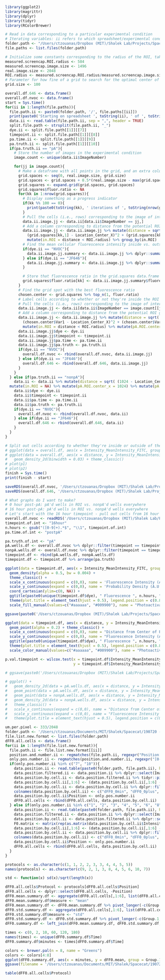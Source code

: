 
```r
library(ggplot2)
library(magrittr)
library(dplyr)
library(tidyr)
library(RColorBrewer)
```

```r

# Read in data corresponding to a particular experimental condition
# Iterating variables: ii refers to which spreadsheet/experimental condition we're analyzing, jj refers to the image within the experimental condition, and kk refers to the hypothetical center of the pA'd region that we're testing
folder.path <- "/Users/ctzouanas/Dropbox (MIT)/Shalek Lab/Projects/SpaceCat/Experiments/200909_Extended_Timecourse_Day1and2/Segmented_Spreadsheets"
file.paths <- list.files(folder.path)

# Initialize some constants corresponding to the radius of the ROI, taken from the screencap of the photoactivation ROI. ROI was always a circle with the same radius
measured.screencap.ROI.radius <- 584
measured.screencap.image.size <- 1496
real.image.size <- 2048
ROI.radius <- measured.screencap.ROI.radius/measured.screencap.image.size/2*real.image.size
# Parameter for how fine of a grid to search for the optimal center of the photoactivation ROI. 
grid.size <- 100

overall.df.646 <- data.frame()
overall.df.nvoc <- data.frame()
start = Sys.time()
for(ii in 1:length(file.paths)){
  file.path.ii <- paste0(folder.path, '/', file.paths[[ii]])
  print(paste0('Starting on spreadsheet ', toString(ii), ' of ', toString(length(file.paths))))
  data.ii <- read.table(file.path.ii, sep = ",", header = TRUE)
  split.file.path <- strsplit(file.path.ii, "_")
  dye.ii <- split.file.path[[1]][[7]]
  timepoint.ii <- split.file.path[[1]][[8]]
  pa.time.ii <- split.file.path[[1]][[9]]
  pa.truth.ii <- split.file.path[[1]][[10]]
  if(pa.truth.ii == "pA"){
    # Store the number of images in the experimental condition
    image.count <- unique(data.ii$ImageNumber)

    for(jj in image.count){
      # Make a dataframe with all points in the grid, and an extra column for storing the ratio of cells' fluorescence values inside vs. outside of the ROI
      grid.spaces <- seq(0, real.image.size, grid.size)
      grid.spaces <- grid.spaces + 0.5*(real.image.size - max(grid.spaces))
      grid.squares <- expand.grid(grid.spaces, grid.spaces)
      grid.squares$fluor.ratio <- NA
      for(kk in 1:nrow(grid.squares)){
        # Display something as a progress indicator
        if(kk %% 100 == 0){
          print(paste0(toString(kk), ' iterations of ', toString(nrow(grid.squares)), ' complete in image ', toString(jj), ' of ', length(image.count), '!'))
        }
        # Pull the cells (i.e., rows) corresponding to the image of interest
        data.ii.image.jj <- data.ii[data.ii$ImageNumber == jj,]
        # Add a column corresponding to distance from the potential ROI grid spot, a column as a logical for whether the cell is inside the ROI radius, and group according to that logical
        data.ii.image.jj <- data.ii.image.jj %>% mutate(distance = sqrt( 
          (grid.squares[kk,1] - Location_Center_X)^2 + (grid.squares[kk,2] - Location_Center_Y)^2 )) %>% 
          mutate(in.ROI = distance < ROI.radius) %>% group_by(in.ROI)
        # Find the mean cellular fluorescence intensity inside vs. outside of the ROI
        if(dye.ii == "NVOC"){
          data.ii.image.jj.summary <- data.ii.image.jj %>% dplyr::summarise(fluorescence = mean(Intensity_MeanIntensity_FITC, na.rm = TRUE), .groups = "keep")
        } else if(dye.ii == "JF646"){
          data.ii.image.jj.summary <- data.ii.image.jj %>% dplyr::summarise(fluorescence = mean(Intensity_MeanIntensity_CY5, na.rm = TRUE), .groups = "keep")
        }

        # Store that fluorescence ratio in the grid.squares data.frame
        grid.squares$fluor.ratio[kk] <- data.ii.image.jj.summary$fluorescence[2] / data.ii.image.jj.summary$fluorescence[1]
      }
      # Find the grid spot with the best fluorescence ratio
      chosen.center <- grid.squares %>% top_n(1, fluor.ratio)
      # Label cells according to whether or not they're inside the ROI using the chosen center
      # Pull the cells (i.e., rows) corresponding to the image of interest
      data.ii.image.jj <- data.ii[data.ii$ImageNumber == image.count[[jj]],]
      # Add a column corresponding to distance from the potential ROI grid spot, a column as a logical for whether the cell is inside the ROI radius, and group according to that logical
      data.ii.image.jj <- data.ii.image.jj %>% mutate(distance = sqrt( 
        (chosen.center$Var1 - Location_Center_X)^2 + (chosen.center$Var2 - Location_Center_Y)^2 )) %>% 
        mutate(in.ROI = distance < ROI.radius) %>% mutate(pA.ROI.center_x = chosen.center$Var1) %>% mutate(pA.ROI.center_y = chosen.center$Var2)
      data.ii.image.jj$dye <- dye.ii
      data.ii.image.jj$timepoint <- timepoint.ii
      data.ii.image.jj$pa.time <- pa.time.ii
      data.ii.image.jj$pa.truth <- pa.truth.ii
      if(dye.ii == "NVOC"){
        overall.df.nvoc <- rbind(overall.df.nvoc, data.ii.image.jj)
      } else if(dye.ii == "JF646"){
        overall.df.646 <- rbind(overall.df.646, data.ii.image.jj)
      }
    }
  } else if(pa.truth.ii == "nonpA"){
    data.ii <- data.ii %>% mutate(distance = sqrt( (1024 - Location_Center_X)^2 + (1024 - Location_Center_Y)^2 )) %>% 
  mutate(in.ROI = NA) %>% mutate(pA.ROI.center_x = 1024) %>% mutate(pA.ROI.center_y = 1024)
    data.ii$dye <- dye.ii
    data.ii$timepoint <- timepoint.ii
    data.ii$pa.time <- pa.time.ii
    data.ii$pa.truth <- pa.truth.ii
    if(dye.ii == "NVOC"){
      overall.df.nvoc <- rbind(overall.df.nvoc, data.ii)
    } else if(dye.ii == "JF646"){
      overall.df.646 <- rbind(overall.df.646, data.ii)
    }
  }
}

# Split out cells according to whether they're inside or outside of the ROI
# ggplot(data = overall.df, aes(x = Intensity_MeanIntensity_FITC, group = in.ROI, fill = in.ROI)) + geom_density(adjust = 1.5, alpha = 0.4) + theme_classic()
# ggplot(data = overall.df, aes(x = distance, y = Intensity_MeanIntensity_FITC, group = in.ROI, color = in.ROI)) + 
#   geom_density_2d(binwidth = 0.03) + theme_classic()
# plot(p1)
# plot(p2)
finish = Sys.time()
print(finish - start)

saveRDS(overall.df.nvoc, '/Users/ctzouanas/Dropbox (MIT)/Shalek Lab/Projects/SpaceCat/Experiments/200909_Extended_Timecourse_Day1and2/Segmented_Spreadsheets/NVOC_Segmented_Cells.rds')
saveRDS(overall.df.646, '/Users/ctzouanas/Dropbox (MIT)/Shalek Lab/Projects/SpaceCat/Experiments/200909_Extended_Timecourse_Day1and2/Segmented_Spreadsheets/JF646_Segmented_Cells.rds')
```

```r
# What graphs do I want to make?
# 0 hour post-pA: pA'd wells in ROI vs. nonpA'd wells everywhere
# 16 hour post-pA: pA'd wells in ROI vs. nonpA'd wells everywhere
# Let's start with the 16 hour timepoint - pull out cells from 16 hour timepoint pA'd wells in the ROI
overall.df.nvoc <- readRDS('/Users/ctzouanas/Dropbox (MIT)/Shalek Lab/Projects/SpaceCat/Experiments/200909_Extended_Timecourse_Day1and2/NVOC_Segmented_Cells.rds')
timepoint.of.int <- "16hour"
n.hours <- gsub("([0-9]+).*$", "\\1", timepoint.of.int)
pa.time.of.int <- "postpA"

pa.truth.of.int <- "pA"
pA.wells.df <- overall.df.nvoc %>% dplyr::filter(timepoint == timepoint.of.int & pa.time == pa.time.of.int & pa.truth == "pA" & in.ROI == TRUE)
nonpA.wells.df <- overall.df.nvoc %>% dplyr::filter(timepoint == timepoint.of.int & pa.time == pa.time.of.int & pa.truth == "nonpA")
timepoint.df <- rbind(pA.wells.df, nonpA.wells.df)
timepoint.df <- timepoint.df %>% arrange(pa.truth)

ggplot(data = timepoint.df, aes(x = Intensity_MeanIntensity_FITC, group = pa.truth, fill = pa.truth)) + 
  geom_density(alpha = 0.5, bw = 0.004) + 
  theme_classic() + 
  scale_x_continuous(expand = c(0,0), name = 'Fluorescence Intensity (A.U.)') + 
  scale_y_continuous(expand = c(0,0), name = 'Probability Density (A.U.)') + 
  coord_cartesian(ylim=c(0, NA)) + 
  ggtitle(paste0(unique(timepoint.df$dye), " Fluorescence ", n.hours, " Hours After Photoactivation")) + 
  theme(plot.title = element_text(hjust = 0.5), legend.position = c(0.85, 0.5)) + 
  scale_fill_manual(values=c("#aaaaaa", "#009900"), name = "Photoactivated Status", labels = c("Nonphotoactivated\nAdjacent Well", "Photoactivated"))

ggsave(paste0('/Users/ctzouanas/Dropbox (MIT)/Shalek Lab/Projects/SpaceCat/Experiments/200909_Extended_Timecourse_Day1and2/Figures/', unique(timepoint.df$dye), '_', timepoint.of.int, '_', pa.time.of.int, '_200909_extended_timecourse_distribution.pdf'), width = 7, height = 4)

ggplot(data = timepoint.df, aes(x = distance, y = Intensity_MeanIntensity_FITC, group = pa.truth, color = pa.truth)) +
  geom_point(alpha = 0.2) + theme_classic() +
  scale_x_continuous(expand = c(0,0), name = "Distance from Center of Photoactivated Region (pixels)") +
  scale_y_continuous(expand = c(0,0), name = "Fluorescence Intensity (A.U.)") +
  ggtitle(paste0(unique(timepoint.df$dye), " Fluorescence ", n.hours, " Hours After Photoactivation")) + 
  theme(plot.title = element_text(hjust = 0.5), legend.position = c(0.85, 0.5)) +
  scale_color_manual(values=c("#aaaaaa", "#009900"), name = "Photoactivated Status", labels = c("Nonphotoactivated\nAdjacent Well", "Photoactivated"))

p.val.timepoint <- wilcox.test(x = timepoint.df$Intensity_MeanIntensity_FITC[timepoint.df$pa.truth == "pA"],
                               y = timepoint.df$Intensity_MeanIntensity_FITC[timepoint.df$pa.truth == "nonpA"])

# ggsave(paste0('/Users/ctzouanas/Dropbox (MIT)/Shalek Lab/Projects/SpaceCat/Experiments/200909_Extended_Timecourse_Day1and2/Figures/', unique(timepoint.df$dye), '_', timepoint.of.int, '_', pa.time.of.int, '_200909_extended_timecourse_intensity_vs_distance.pdf'), width = 7, height = 4)

# ggplot() +
#   geom_density_2d(data = pA.wells.df, aes(x = distance, y = Intensity_MeanIntensity_FITC), h = c(150,0.06), color = "#009900") + 
#   geom_point(data = pA.wells.df, aes(x = distance, y = Intensity_MeanIntensity_FITC), color = "#009900") + 
#   geom_point(data = nonpA.wells.df, aes(x = distance, y = Intensity_MeanIntensity_FITC), color = "#aaaaaa") + 
#   geom_density_2d(data = nonpA.wells.df, aes(x = distance, y = Intensity_MeanIntensity_FITC), h = c(150,0.08), color = "#aaaaaa") + 
#   theme_classic() +
#   scale_x_continuous(expand = c(0,0), name = "Distance from Center of Photoactivated Region (pixels)", limits = c(0, NA)) +
#   scale_y_continuous(expand = c(0,0), name = "Fluorescence Intensity (A.U.)", limits = c(0, NA)) +
#   theme(plot.title = element_text(hjust = 0.5), legend.position = c(0.85, 0.5))

```

```r
um.per.pixel <- 333/2048
folder.path <- '/Users/ctzouanas/Documents/MIT/Shalek/Spacecat/190720 - Full Timecourse Segmentation/'
file.list.new.format <- list.files(folder.path)
dFF0.all.cells <- data.frame()
for(ii in 1:length(file.list.new.format)){
  file.path.ii <- file.list.new.format[[ii]]
  position.and.number.ii <- regmatches(file.path.ii, regexpr("Position[0-9]{1,}", file.path.ii))
  only.pos.number.ii <- regmatches(position.and.number.ii, regexpr("[0-9]{1,}", position.and.number.ii))
  if(only.pos.number.ii %in% c("7", "10")){
    data.position.ii <- read.table(paste0(folder.path, file.path.ii), header = TRUE, sep = "\t")
    data.position.filtered.ii <- data.position.ii %>% dplyr::select(ImageNumber, ObjectNumber, Intensity_MeanIntensity_FITC, Location_Center_X, Location_Center_Y) %>% dplyr::mutate(distance = sqrt((1024-Location_Center_X)^2 + (1024-Location_Center_Y)^2)) %>% dplyr::select(-Location_Center_X, -Location_Center_Y)
    data.position.by.cell.ii <- data.position.filtered.ii %>% tidyr::pivot_wider(names_from = c(ImageNumber), values_from = c(Intensity_MeanIntensity_FITC, distance)) %>% dplyr::select(-num_range("distance_", 2:6), -ObjectNumber)
    data.position.by.cell.ii[,1:6] <- (data.position.by.cell.ii[,1:6] - rep(as.numeric(data.position.by.cell.ii$Intensity_MeanIntensity_FITC_1),6)) / rep(as.numeric(data.position.by.cell.ii$Intensity_MeanIntensity_FITC_1),6)
    data.position.by.cell.ii <- data.position.by.cell.ii %>% dplyr::filter(distance_1 < 192)
    colnames(data.position.by.cell.ii) <- c("dFF0_0min", "dFF0_0plus", "dFF0_10", "dFF0_60", "dFF0_120", "dFF0_180", "Distance.pixel")
    data.position.by.cell.ii$Position <- only.pos.number.ii
    dFF0.all.cells <- rbind(dFF0.all.cells, data.position.by.cell.ii)
  } else if(only.pos.number.ii %in% c("1", "2", "3", "4", "5", "6", "8", "9")){
    data.position.ii <- read.table(paste0(folder.path, file.path.ii), header = TRUE, sep = ",")
    data.position.filtered.ii <- data.position.ii %>% dplyr::select(ImageNumber, ObjectNumber, Intensity_MeanIntensity_FITC0minus, Intensity_MeanIntensity_FITC0plus, Intensity_MeanIntensity_FITC10, Intensity_MeanIntensity_FITC60, Intensity_MeanIntensity_FITC120, Intensity_MeanIntensity_FITC180, Location_Center_X, Location_Center_Y) %>% dplyr::mutate(distance = sqrt((1024-Location_Center_X)^2 + (1024-Location_Center_Y)^2)) %>% dplyr::select(-Location_Center_X, -Location_Center_Y)
    data.position.by.cell.ii <- data.position.filtered.ii %>% dplyr::select(-c(ImageNumber, ObjectNumber))
    F0.matrix <- matrix(rep(as.matrix(data.position.by.cell.ii$Intensity_MeanIntensity_FITC0minus), 6) , ncol = 6)
    data.position.by.cell.ii[,1:6] <- (data.position.by.cell.ii[,1:6] - F0.matrix) / F0.matrix
    data.position.by.cell.ii <- data.position.by.cell.ii %>% dplyr::filter(distance < 192)
    colnames(data.position.by.cell.ii) <- c("dFF0_0min", "dFF0_0plus", "dFF0_10", "dFF0_60", "dFF0_120", "dFF0_180", "Distance.pixel")
    data.position.by.cell.ii$Position <- only.pos.number.ii
    dFF0.all.cells <- rbind(dFF0.all.cells, data.position.by.cell.ii)
  }
}

protocols <- as.character(c(1, 1, 2, 2, 3, 3, 4, 4, 5, 5))
names(protocols) <- as.character(c(9, 2, 1, 3, 8, 4, 5, 6, 10, 7))

std <- function(x) sd(x)/sqrt(length(x))

dFF0.all.cells$Protocol <- protocols[dFF0.all.cells$Position]
dFF0.all.cells <- dplyr::select(dFF0.all.cells, -Position)
dFF0.mean.summary.df <- aggregate(dFF0.all.cells[,1:6], list(dFF0.all.cells$Protocol), mean)
dFF0.mean.summary.df$measure <- "mean"
dFF0.mean.summary.df <- dFF0.mean.summary.df %>% pivot_longer(-c(Group.1, measure), names_to = "Time", values_to = "dFF0.mean") %>% dplyr::select(-measure)
dFF0.std.summary.df <- aggregate(dFF0.all.cells[,1:6], list(dFF0.all.cells$Protocol), std)
dFF0.std.summary.df$measure <- "std"
dFF0.std.summary.df <- dFF0.std.summary.df %>% pivot_longer(-c(Group.1, measure), names_to = "Time", values_to = "dFF0.std") %>% dplyr::select(-measure)
dFF0.summary.df <- left_join(dFF0.mean.summary.df, dFF0.std.summary.df, by = c("Group.1", "Time"))

times <- c(0, 2, 10, 60, 120, 180)
names(times) <- unique(dFF0.summary.df$Time)
dFF0.summary.df$minutes <- times[dFF0.summary.df$Time]

colors <- brewer.pal(n = 8, name = "Greens")
colors <- colors[4:8]
ggplot(dFF0.summary.df, aes(x = minutes, y = dFF0.mean, group = Group.1, colour = Group.1)) + geom_errorbar(aes(ymin = dFF0.mean - dFF0.std, ymax = dFF0.mean + dFF0.std)) + geom_line() + geom_point() + theme_classic() + scale_x_continuous(name = "Time (min.)", breaks = c(0, 10, 60, 120, 180), expand = c(0,0), limits = c(0, 181)) + scale_y_continuous(name = expression("\u0394F/F"[0]), breaks = c(0, 2.5, 5), expand = c(0,0)) + scale_colour_discrete(name = "Total Photoactivation\nTime at 40X Mag. (sec.)", labels = c(0.5, 1.25, 2.5, 4, 5), type = colors) + theme(text = element_text(size=16), legend.title = element_text(size = 14))
ggsave(filename = '/Users/ctzouanas/Documents/MIT/Shalek/Spacecat/190720 - Full Timecourse Segmentation/180723_Timecourse_by_Cells_Over_Time.pdf', width = 7, height = 4)

table(dFF0.all.cells$Protocol)

```

